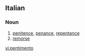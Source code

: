 ==Italian==

===Noun===
{{it-noun|pentiment|m|o|i}}

# [[penitence]], [[penance]], [[repentance]]
# [[remorse]]

[[vi:pentimento]]
